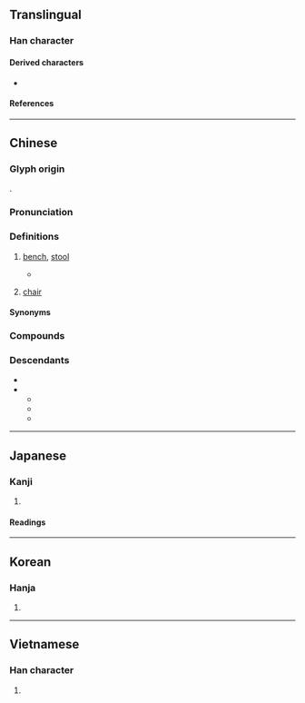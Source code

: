 {{also|櫈}}
{{character info}}
==Translingual==

===Han character===
{{Han char|rn=16|rad=几|as=12|sn=14|four=12217|canj=NTHN|ids=⿱登几}}

====Derived characters====
* {{l|mul|櫈}}

====References====
{{Han ref|kx=0134.360|dkj=01797|dj=0300.210|hdz=10278.200|uh=51F3}}

----

==Chinese==
{{zh-forms|alt=櫈,橙}}

===Glyph origin===
{{Han etym}}
{{Han compound|登|几|c1=p|c2=s|t2=table; stool|ls=psc}}.

===Pronunciation===
{{zh-pron
|m=dèng
|c=dang3
|h=pfs=ten
|md=dáing
|mn=ml:tèng
|mn-t=dêng3
|mc=y
|oc=y
|ma=y
|cat=n
}}

===Definitions===
{{zh-hanzi}}

# [[bench]], [[stool]]
#: {{zh-x|凳子{zi}|bench, stool}}
#* {{zh-x|加以 進 了 幾-回 城，^@阿@^Q{guì} 自然 更 自負，然而 他 又 很 鄙薄 城裏-人，譬如 用 三-尺 三-寸 寬 的 木板 做 成 的 '''凳'''子，未-莊 人 叫 “長凳”，他 也 叫 “長凳”，城裏-人 卻 叫 “條凳”，他 想：這 是 錯 的，可笑！|Moreover, after Ah Q had been to town several times, he naturally became even more conceited, although at the same time he had the greatest contempt for townspeople. For instance, a '''bench''' made of a wooden plank three feet by three inches the Weichuang villagers called a "long '''bench'''." Ah Q called it a "long '''bench'''" too; but the townspeople called it a "straight '''bench'''," and he thought, "This is wrong. How ridiculous!"|ref={{lang|zh|{{lw|zh|魯迅}}}} {{w|Lu Xun}}, {{lang|zh|《{{lw|zh|阿Q正傳}}》}} ''{{w|The True Story of Ah Q}}'', '''1921'''; translation by {{w|Yang Hsien-yi}} and {{w|Gladys Yang}}.}}
# {{lb|zh|dialectal}} [[chair]] {{zh-mw|c:張}}
#: {{zh-x|呢{ni1} 張 凳 真係 好 唔 穩陣。|This '''chair''' is really wobbly.|C}}

====Synonyms====
{{zh-dial|椅子}}

===Compounds===
{{zh-der|坐冷板凳|冷板凳|凳子|板凳|揩檯抹凳|桯凳|懶凳|春凳|矮凳|條凳|攬凳|捶檯拍凳|梯凳|桌椅板凳|杌凳|黑漆板凳|踏腳凳|老虎凳|鉋凳}}

===Descendants===
* {{desc|bor=1|km|តាំង}}
* {{desc|bor=1|tai-pro|*taŋᴮ}}
** {{desc|lo|ຕັ່ງ}}
** {{desc|th|ตั่ง}}
** {{desc|za|daengq}}

{{zh-cat|Furniture}}

----

==Japanese==

===Kanji===
{{ja-kanji|grade=|rs=几12}}

# {{rfdef|ja|sort=几12}}

====Readings====
{{ja-readings
|on=とう
|kun=ひざかけのたぐい
}}

----

==Korean==

===Hanja===
{{ko-hanja|등}}

# {{rfdef|ko|sort=几12}}

----

==Vietnamese==

===Han character===
{{vi-readings|rs=几12|reading=đắng, đẵng, đặng}}

# {{rfdef|vi|sort=几12}}

{{cln|vi|Han tu}}